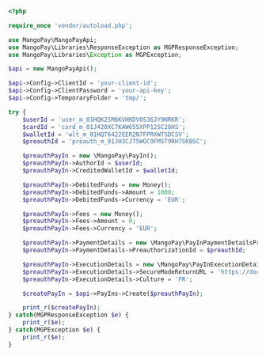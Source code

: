 ```php PHP 
<?php 

require_once 'vendor/autoload.php';

use MangoPay\MangoPayApi;
use MangoPay\Libraries\ResponseException as MGPResponseException;
use MangoPay\Libraries\Exception as MGPException;

$api = new MangoPayApi();

$api->Config->ClientId = 'your-client-id';
$api->Config->ClientPassword = 'your-api-key';
$api->Config->TemporaryFolder = 'tmp/';

try {
    $userId = 'user_m_01HQK25M6KVHKDV0S36JY9NRKR';
    $cardId = 'card_m_01J420XC7KAW655XPP12SC28HS';
    $walletId = 'wlt_m_01HQT6422EER2N7FPRXWTSDCSV';
    $preauthId = 'preauth_m_01JH3CJ75WGC9FMST9RH7SKBSC';

    $preauthPayIn = new \MangoPay\PayIn();
    $preauthPayIn->AuthorId = $userId;
    $preauthPayIn->CreditedWalletId = $walletId;

    $preauthPayIn->DebitedFunds = new Money();
    $preauthPayIn->DebitedFunds->Amount = 1000;
    $preauthPayIn->DebitedFunds->Currency = 'EUR';

    $preauthPayIn->Fees = new Money();
    $preauthPayIn->Fees->Amount = 0;
    $preauthPayIn->Fees->Currency = 'EUR';

    $preauthPayIn->PaymentDetails = new \MangoPay\PayInPaymentDetailsPreAuthorized();
    $preauthPayIn->PaymentDetails->PreauthorizationId = $preauthId;

    $preauthPayIn->ExecutionDetails = new \MangoPay\PayInExecutionDetailsDirect();
    $preauthPayIn->ExecutionDetails->SecureModeReturnURL = 'https://docs.mangopay.com/please-ignore';
    $preauthPayIn->ExecutionDetails->Culture = 'FR';

    $createPayIn = $api->PayIns->Create($preauthPayIn);

    print_r($createPayIn);
} catch(MGPResponseException $e) {
    print_r($e);
} catch(MGPException $e) {
    print_r($e);
}
```